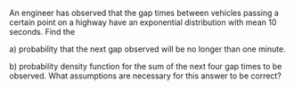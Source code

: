 An engineer has observed that the gap times between vehicles passing a certain point on a highway have an exponential distribution with mean $10$ seconds.
Find the

a) probability that the next gap observed will be no longer than one minute.

b) probability density function for the sum of the next four gap times to be observed.
What assumptions are necessary for this answer to be correct?
